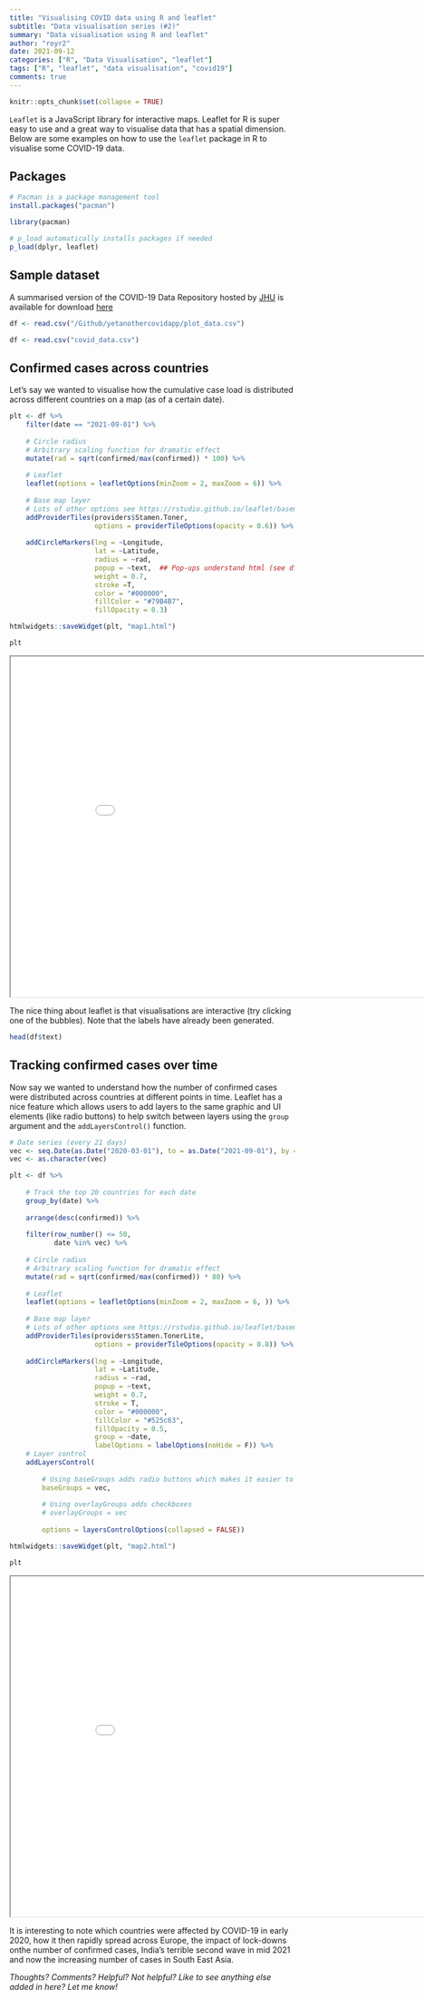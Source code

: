 ```yaml
---
title: "Visualising COVID data using R and leaflet"
subtitle: "Data visualisation series (#2)"
summary: "Data visualisation using R and leaflet"
author: "royr2"
date: 2021-09-12
categories: ["R", "Data Visualisation", "leaflet"]
tags: ["R", "leaflet", "data visualisation", "covid19"]  
comments: true
---
```


```r
knitr::opts_chunk$set(collapse = TRUE)
```

`Leaflet` is a JavaScript library for interactive maps. Leaflet for R is super easy to use and a great way to visualise data that has a spatial dimension. Below are some examples on how to use the `leaflet` package in R to visualise some COVID-19 data.

## Packages
```r
# Pacman is a package management tool 
install.packages("pacman")
```

```r
library(pacman)

# p_load automatically installs packages if needed
p_load(dplyr, leaflet)
```

## Sample dataset
A summarised version of the COVID-19 Data Repository hosted by [JHU](https://github.com/CSSEGISandData/COVID-19) is available for download [here](https://github.com/royr2/blog/blob/main/download/covid_data.csv)

```r
df <- read.csv("/Github/yetanothercovidapp/plot_data.csv")
```

```r
df <- read.csv("covid_data.csv")
```

## Confirmed cases across countries
Let's say we wanted to visualise how the cumulative case load is distributed across different countries on a map (as of a certain date).

```r
plt <- df %>% 
    filter(date == "2021-09-01") %>% 
    
    # Circle radius 
    # Arbitrary scaling function for dramatic effect
    mutate(rad = sqrt(confirmed/max(confirmed)) * 100) %>% 
    
    # Leaflet
    leaflet(options = leafletOptions(minZoom = 2, maxZoom = 6)) %>% 
    
    # Base map layer
    # Lots of other options see https://rstudio.github.io/leaflet/basemaps.html
    addProviderTiles(providers$Stamen.Toner,
                     options = providerTileOptions(opacity = 0.6)) %>%
    
    addCircleMarkers(lng = ~Longitude, 
                     lat = ~Latitude, 
                     radius = ~rad, 
                     popup = ~text,  ## Pop-ups understand html (see df$text)
                     weight = 0.7,
                     stroke =T, 
                     color = "#000000",
                     fillColor = "#79B4B7", 
                     fillOpacity = 0.3)
```

```r
htmlwidgets::saveWidget(plt, "map1.html")
```

```r
plt
```

<iframe src = "map1.html" height = "600" width = "900"></iframe>

The nice thing about leaflet is that visualisations are interactive (try clicking one of the bubbles). Note that the labels have already been generated. 

```r
head(df$text)
```

## Tracking confirmed cases over time
Now say we wanted to understand how the number of confirmed cases were distributed across countries at different points in time. Leaflet has a nice feature which allows users to add layers to the same graphic and UI elements (like radio buttons) to help switch between layers using the `group` argument and the `addLayersControl()` function. 

```r

# Date series (every 21 days)
vec <- seq.Date(as.Date("2020-03-01"), to = as.Date("2021-09-01"), by = "21 days")
vec <- as.character(vec)

plt <- df %>% 
    
    # Track the top 20 countries for each date
    group_by(date) %>% 
    
    arrange(desc(confirmed)) %>% 
    
    filter(row_number() <= 50, 
           date %in% vec) %>% 
    
    # Circle radius 
    # Arbitrary scaling function for dramatic effect
    mutate(rad = sqrt(confirmed/max(confirmed)) * 80) %>% 
    
    # Leaflet
    leaflet(options = leafletOptions(minZoom = 2, maxZoom = 6, )) %>% 
    
    # Base map layer
    # Lots of other options see https://rstudio.github.io/leaflet/basemaps.html
    addProviderTiles(providers$Stamen.TonerLite,
                     options = providerTileOptions(opacity = 0.8)) %>%
    
    addCircleMarkers(lng = ~Longitude, 
                     lat = ~Latitude, 
                     radius = ~rad, 
                     popup = ~text,
                     weight = 0.7,
                     stroke = T, 
                     color = "#000000",
                     fillColor = "#525c63", 
                     fillOpacity = 0.5, 
                     group = ~date, 
                     labelOptions = labelOptions(noHide = F)) %>% 
    # Layer control
    addLayersControl(
        
        # Using baseGroups adds radio buttons which makes it easier to switch
        baseGroups = vec,
        
        # Using overlayGroups adds checkboxes        
        # overlayGroups = vec
        
        options = layersControlOptions(collapsed = FALSE))
```

```r
htmlwidgets::saveWidget(plt, "map2.html")
```

```r
plt
```

<iframe src = "map2.html" height = "600" width = "900"></iframe>

It is interesting to note which countries were affected by COVID-19 in early 2020, how it then rapidly spread across Europe, the impact of lock-downs onthe number of confirmed cases, India's terrible second wave in mid 2021 and now the increasing number of cases in South East Asia. 

*Thoughts? Comments? Helpful? Not helpful? Like to see anything else added in here? Let me know!*

